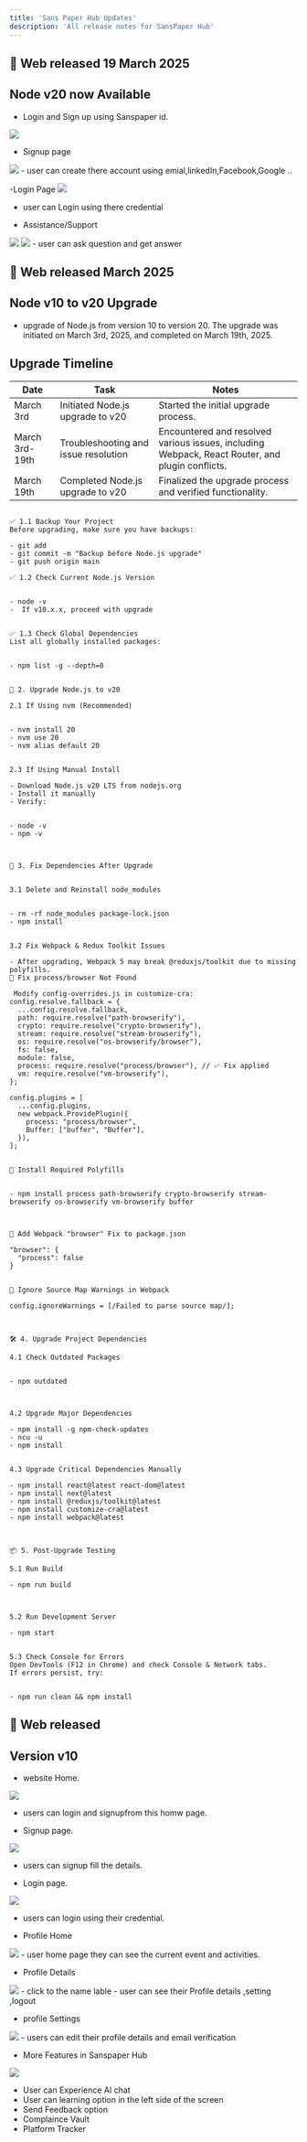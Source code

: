 ```yaml
---
title: 'Sans Paper Hub Updates'
description: 'All release notes for SansPaper Hub'
---
```



## 🚀 Web released 19 March 2025
## Node  v20 now Available 

- Login and Sign up using Sanspaper id.
<img src="/images/sphub/v20Loginhome.png" />

- Signup page
<img src="/images/sphub/signupv20.png" />
- user can create there account using emial,linkedIn,Facebook,Google ..


-Login Page 
<img src="/images/sphub/Loginv20.png" />
- user can Login using there credential 

-  Assistance/Support
<img src="/images/sphub/Ai.png" />
<img src="/images/sphub/Aiopen.png"/>
- user can ask question and get answer



## 🚀 Web released March 2025
## Node v10 to v20 Upgrade
- upgrade of Node.js from version 10 to version 20. The upgrade was initiated on March 3rd, 2025, and completed on March 19th, 2025.
## Upgrade Timeline
| Date         | Task                             | Notes                                                                 |
|--------------|----------------------------------|-----------------------------------------------------------------------|
| March 3rd    | Initiated Node.js upgrade to v20 | Started the initial upgrade process.                                  |
| March 3rd-19th | Troubleshooting and issue resolution | Encountered and resolved various issues, including Webpack, React Router, and plugin conflicts. |
| March 19th   | Completed Node.js upgrade to v20 | Finalized the upgrade process and verified functionality.             |


```📌 1. Pre-Upgrade Steps

✅ 1.1 Backup Your Project
Before upgrading, make sure you have backups:

- git add 
- git commit -m "Backup before Node.js upgrade"
- git push origin main

✅ 1.2 Check Current Node.js Version


- node -v
-  If v10.x.x, proceed with upgrade


✅ 1.3 Check Global Dependencies
List all globally installed packages:


- npm list -g --depth=0


🚀 2. Upgrade Node.js to v20

2.1 If Using nvm (Recommended)


- nvm install 20
- nvm use 20
- nvm alias default 20


2.3 If Using Manual Install

- Download Node.js v20 LTS from nodejs.org
- Install it manually
- Verify:


- node -v
- npm -v



🔧 3. Fix Dependencies After Upgrade


3.1 Delete and Reinstall node_modules


- rm -rf node_modules package-lock.json
- npm install


3.2 Fix Webpack & Redux Toolkit Issues

- After upgrading, Webpack 5 may break @reduxjs/toolkit due to missing polyfills.
🔹 Fix process/browser Not Found

 Modify config-overrides.js in customize-cra:
config.resolve.fallback = {
  ...config.resolve.fallback,
  path: require.resolve("path-browserify"),
  crypto: require.resolve("crypto-browserify"),
  stream: require.resolve("stream-browserify"),
  os: require.resolve("os-browserify/browser"),
  fs: false,
  module: false,
  process: require.resolve("process/browser"), // ✅ Fix applied
  vm: require.resolve("vm-browserify"),
};

config.plugins = [
  ...config.plugins,
  new webpack.ProvidePlugin({
    process: "process/browser",
    Buffer: ["buffer", "Buffer"],
  }),
];


🔹 Install Required Polyfills


- npm install process path-browserify crypto-browserify stream-browserify os-browserify vm-browserify buffer



🔹 Add Webpack "browser" Fix to package.json

"browser": {
  "process": false
}


🔹 Ignore Source Map Warnings in Webpack

config.ignoreWarnings = [/Failed to parse source map/];



🛠 4. Upgrade Project Dependencies

4.1 Check Outdated Packages


- npm outdated



4.2 Upgrade Major Dependencies

- npm install -g npm-check-updates
- ncu -u
- npm install


4.3 Upgrade Critical Dependencies Manually

- npm install react@latest react-dom@latest
- npm install next@latest
- npm install @reduxjs/toolkit@latest
- npm install customize-cra@latest
- npm install webpack@latest



📦 5. Post-Upgrade Testing

5.1 Run Build

- npm run build



5.2 Run Development Server

- npm start


5.3 Check Console for Errors
Open DevTools (F12 in Chrome) and check Console & Network tabs.
If errors persist, try:


- npm run clean && npm install

```
## 🚀 Web released

## Version v10


- website Home.
<img src="/images/sphub/Home.png" />

- users can login and signupfrom this homw page.

- Signup page.
<img src="/images/sphub/signup.png" />

- users can signup fill the details.

- Login page.
<img src="/images/sphub/login.png" />

- users can login using their credential.


- Profile Home 
<img src="/images/sphub/profHome.png"/>
- user home page they can see the current event and activities.

- Profile Details 
<img src="/images/sphub/profile.png"/>
- click to the name lable
- user can see their Profile details ,setting ,logout


- profile Settings
<img src="/images/sphub/settings.png"/>
- users can edit their profile details and email verification


- More Features in Sanspaper Hub

<img src="/images/sphub/more.png"/>

- User can Experience AI chat 
- User can learning option in the left side of the screen
- Send Feedback option
- Complaince Vault
- Platform Tracker